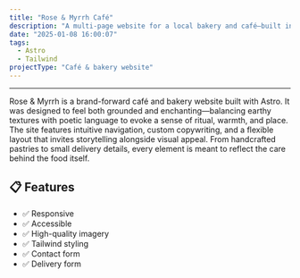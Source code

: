 ```yaml
---
title: "Rose & Myrrh Café"
description: "A multi-page website for a local bakery and café—built in Astro and Tailwind."
date: "2025-01-08 16:00:07"
tags:
  - Astro
  - Tailwind
projectType: "Café & bakery website"
---
```



---

<div class="overflow-hidden">
  <a href="https://rose-and-myrrh.netlify.app/" target="_blank">
    <MdxPublicImage
      src="/clients/rose-myrrh-bakery/rose-myrrh-bakery.jpg"
      class="transition duration-700 ease-in-out hover:scale-110"
    />
  </a>
</div>

Rose & Myrrh is a brand-forward café and bakery website built with Astro. It was designed to feel both grounded and
enchanting—balancing earthy textures with poetic language to evoke a sense of ritual, warmth, and place. The site
features intuitive navigation, custom copywriting, and a flexible layout that invites storytelling alongside visual
appeal. From handcrafted pastries to small delivery details, every element is meant to reflect the care behind the
food itself.

## 📋 Features

- ✅ Responsive
- ✅ Accessible
- ✅ High-quality imagery
- ✅ Tailwind styling
- ✅ Contact form
- ✅ Delivery form
